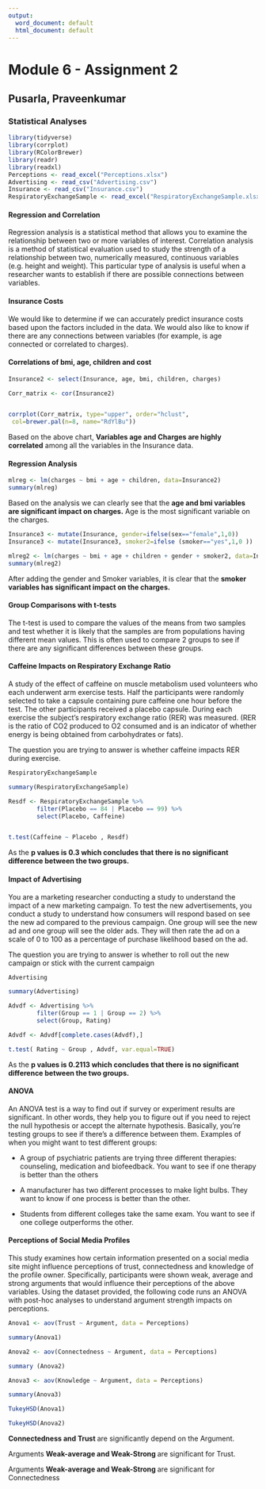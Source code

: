 ```yaml
---
output:
  word_document: default
  html_document: default
---
```


# Module 6 - Assignment 2
## Pusarla, Praveenkumar
### Statistical Analyses

```r

library(tidyverse)
library(corrplot)
library(RColorBrewer)
library(readr)
library(readxl)
Perceptions <- read_excel("Perceptions.xlsx")
Advertising <- read_csv("Advertising.csv")
Insurance <- read_csv("Insurance.csv")
RespiratoryExchangeSample <- read_excel("RespiratoryExchangeSample.xlsx")


```

#### Regression and Correlation 

Regression analysis is a statistical method that allows you to examine the relationship between two or more
variables of interest. Correlation analysis is a method of statistical evaluation used to study the strength of a
relationship between two, numerically measured, continuous variables (e.g. height and weight). This
particular type of analysis is useful when a researcher wants to establish if there are possible connections
between variables.

#### Insurance Costs

We would like to determine if we can accurately predict insurance costs based upon the factors included in
the data. We would also like to know if there are any connections between variables (for example, is age
connected or correlated to charges).

#### Correlations of bmi, age, children and cost


```r

Insurance2 <- select(Insurance, age, bmi, children, charges)

Corr_matrix <- cor(Insurance2)


corrplot(Corr_matrix, type="upper", order="hclust",
 col=brewer.pal(n=8, name="RdYlBu"))

```


Based on the above chart, **Variables age and Charges are highly correlated** among all the variables in the Insurance data.


#### Regression Analysis


```r

mlreg <- lm(charges ~ bmi + age + children, data=Insurance2)    
summary(mlreg)


```

Based on the analysis we can clearly see that the **age and bmi variables are significant impact on charges.** Age is the most significant variable on the charges. 


```r

Insurance3 <- mutate(Insurance, gender=ifelse(sex=="female",1,0))
Insurance3 <- mutate(Insurance3, smoker2=ifelse (smoker=="yes",1,0 ))

mlreg2 <- lm(charges ~ bmi + age + children + gender + smoker2, data=Insurance3)  
summary(mlreg2)


```

After adding the gender and Smoker variables, it is clear that the **smoker variables has significant impact on the charges.** 


#### Group Comparisons with t-tests

The t-test is used to compare the values of the means from two samples and test whether it is likely that the
samples are from populations having different mean values. This is often used to compare 2 groups to see if
there are any significant differences between these groups.

#### Caffeine Impacts on Respiratory Exchange Ratio

A study of the effect of caffeine on muscle metabolism used volunteers who each underwent arm exercise
tests. Half the participants were randomly selected to take a capsule containing pure caffeine one hour
before the test. The other participants received a placebo capsule. During each exercise the subject's
respiratory exchange ratio (RER) was measured. (RER is the ratio of CO2 produced to O2 consumed and is an
indicator of whether energy is being obtained from carbohydrates or fats).

The question you are trying to answer is whether caffeine impacts RER during exercise.


```r

RespiratoryExchangeSample

summary(RespiratoryExchangeSample)

Resdf <- RespiratoryExchangeSample %>%
        filter(Placebo == 84 | Placebo == 99) %>%
        select(Placebo, Caffeine)


t.test(Caffeine ~ Placebo , Resdf)


```


As the **p values is 0.3 which concludes that there is no significant difference between the two groups.**


#### Impact of Advertising

You are a marketing researcher conducting a study to understand the impact of a new marketing campaign.
To test the new advertisements, you conduct a study to understand how consumers will respond based on
see the new ad compared to the previous campaign. One group will see the new ad and one group will see
the older ads. They will then rate the ad on a scale of 0 to 100 as a percentage of purchase likelihood based
on the ad.

The question you are trying to answer is whether to roll out the new campaign or stick with the current
campaign


```r

Advertising

summary(Advertising)

Advdf <- Advertising %>%
        filter(Group == 1 | Group == 2) %>%
        select(Group, Rating)

Advdf <- Advdf[complete.cases(Advdf),]

t.test( Rating ~ Group , Advdf, var.equal=TRUE)


```

As the **p values is 0.2113 which concludes that there is no significant difference between the two groups.**



#### ANOVA


An ANOVA test is a way to find out if survey or experiment results are significant. In other words, they help
you to figure out if you need to reject the null hypothesis or accept the alternate hypothesis. Basically, you’re
testing groups to see if there’s a difference between them. Examples of when you might want to test
different groups:

* A group of psychiatric patients are trying three different therapies: counseling, medication and biofeedback. You want to see if one therapy is better than the others

* A manufacturer has two different processes to make light bulbs. They want to know if one process is better than the other.

* Students from different colleges take the same exam. You want to see if one college outperforms the other.
 

#### Perceptions of Social Media Profiles


This study examines how certain information presented on a social media site might influence perceptions of trust, connectedness and knowledge of the profile owner. Specifically, participants were shown weak, average and strong arguments that would influence their perceptions of the above variables. Using the dataset provided, the following code runs an ANOVA with post-hoc analyses to understand argument strength impacts on perceptions.


 
```r

Anova1 <- aov(Trust ~ Argument, data = Perceptions)

summary(Anova1)

Anova2 <- aov(Connectedness ~ Argument, data = Perceptions)

summary (Anova2)

Anova3 <- aov(Knowledge ~ Argument, data = Perceptions)

summary(Anova3)

TukeyHSD(Anova1)

TukeyHSD(Anova2)

```

**Connectedness and Trust **are significantly depend on the Argument.  

Arguments **Weak-average and Weak-Strong ** are significant for Trust. 

Arguments **Weak-average and Weak-Strong ** are significant for Connectedness
